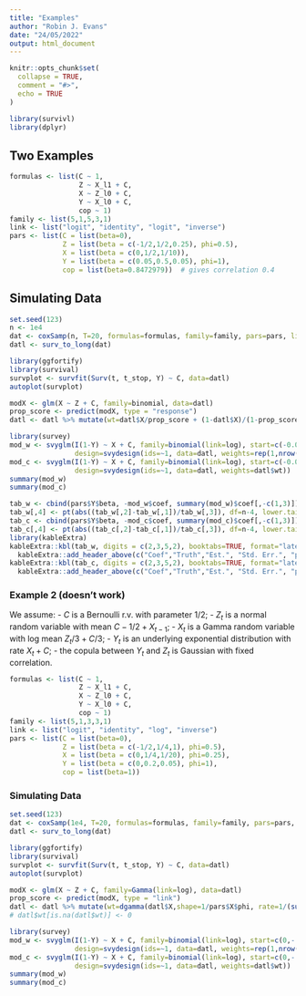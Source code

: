 ```yaml
---
title: "Examples"
author: "Robin J. Evans"
date: "24/05/2022"
output: html_document
---
```


```r
knitr::opts_chunk$set(
  collapse = TRUE,
  comment = "#>",
  echo = TRUE
)
```

```r
library(survivl)
library(dplyr)
```

## Two Examples

```r
formulas <- list(C ~ 1,
                 Z ~ X_l1 + C,
                 X ~ Z_l0 + C,
                 Y ~ X_l0 + C,
                 cop ~ 1)
family <- list(5,1,5,3,1)
link <- list("logit", "identity", "logit", "inverse")
pars <- list(C = list(beta=0),
             Z = list(beta = c(-1/2,1/2,0.25), phi=0.5),
             X = list(beta = c(0,1/2,1/10)),
             Y = list(beta = c(0.05,0.5,0.05), phi=1),
             cop = list(beta=0.8472979))  # gives correlation 0.4
```

## Simulating Data

```r
set.seed(123)
n <- 1e4
dat <- coxSamp(n, T=20, formulas=formulas, family=family, pars=pars, link=link)
datl <- surv_to_long(dat)
```

```r
library(ggfortify)
library(survival)
survplot <- survfit(Surv(t, t_stop, Y) ~ C, data=datl)
autoplot(survplot)
```

```r
modX <- glm(X ~ Z + C, family=binomial, data=datl)
prop_score <- predict(modX, type = "response")
datl <- datl %>% mutate(wt=datl$X/prop_score + (1-datl$X)/(1-prop_score))
```

```r
library(survey)
mod_w <- svyglm(I(1-Y) ~ X + C, family=binomial(link=log), start=c(-0.01,-.5,-.05),
                design=svydesign(ids=~1, data=datl, weights=rep(1,nrow(datl))))
mod_c <- svyglm(I(1-Y) ~ X + C, family=binomial(link=log), start=c(-0.01,-.5,-.05),
                design=svydesign(ids=~1, data=datl, weights=datl$wt))
summary(mod_w)
summary(mod_c)
```

```r
tab_w <- cbind(pars$Y$beta, -mod_w$coef, summary(mod_w)$coef[,-c(1,3)])
tab_w[,4] <- pt(abs((tab_w[,2]-tab_w[,1])/tab_w[,3]), df=n-4, lower.tail = FALSE)
tab_c <- cbind(pars$Y$beta, -mod_c$coef, summary(mod_c)$coef[,-c(1,3)])
tab_c[,4] <- pt(abs((tab_c[,2]-tab_c[,1])/tab_c[,3]), df=n-4, lower.tail = FALSE)
library(kableExtra)
kableExtra::kbl(tab_w, digits = c(2,3,5,2), booktabs=TRUE, format="latex")  %>%  
  kableExtra::add_header_above(c("Coef","Truth","Est.", "Std. Err.", "p-value"))
kableExtra::kbl(tab_c, digits = c(2,3,5,2), booktabs=TRUE, format="latex")  %>%  
  kableExtra::add_header_above(c("Coef","Truth","Est.", "Std. Err.", "p-value"))
```

### Example 2 (doesn't work)

We assume:
 - $C$ is a Bernoulli r.v. with parameter $1/2$;
 - $Z_t$ is a normal random variable with mean $C - 1/2 + X_{t-1}$;
 - $X_t$ is a Gamma random variable with log mean $Z_t/3 + C/3$;
 - $Y_t$ is an underlying exponential distribution with rate $X_t + C$;
 - the copula between $Y_t$ and $Z_t$ is Gaussian with fixed correlation.

```r
formulas <- list(C ~ 1,
                 Z ~ X_l1 + C,
                 X ~ Z_l0 + C,
                 Y ~ X_l0 + C,
                 cop ~ 1)
family <- list(5,1,3,3,1)
link <- list("logit", "identity", "log", "inverse")
pars <- list(C = list(beta=0),
             Z = list(beta = c(-1/2,1/4,1), phi=0.5),
             X = list(beta = c(0,1/4,1/20), phi=0.25),
             Y = list(beta = c(0,0.2,0.05), phi=1),
             cop = list(beta=1))
```

### Simulating Data

```r
set.seed(123)
dat <- coxSamp(1e4, T=20, formulas=formulas, family=family, pars=pars, link=link)
datl <- surv_to_long(dat)
```

```r
library(ggfortify)
library(survival)
survplot <- survfit(Surv(t, t_stop, Y) ~ C, data=datl)
autoplot(survplot)
```

```r
modX <- glm(X ~ Z + C, family=Gamma(link=log), data=datl)
prop_score <- predict(modX, type = "link")
datl <- datl %>% mutate(wt=dgamma(datl$X,shape=1/pars$X$phi, rate=1/(sum(pars$X$beta*c(1,mean(datl$Z), mean(datl$C)))*pars$X$phi))/dgamma(datl$X, shape=1/pars$X$phi, rate=1/(pars$X$phi*exp(prop_score))))
# datl$wt[is.na(datl$wt)] <- 0
```

```r
library(survey)
mod_w <- svyglm(I(1-Y) ~ X + C, family=binomial(link=log), start=c(0,-.2,-.05),
                design=svydesign(ids=~1, data=datl, weights=rep(1,nrow(datl))))
mod_c <- svyglm(I(1-Y) ~ X + C, family=binomial(link=log), start=c(0,-.2,-.05),
                design=svydesign(ids=~1, data=datl, weights=datl$wt))
summary(mod_w)
summary(mod_c)
```
